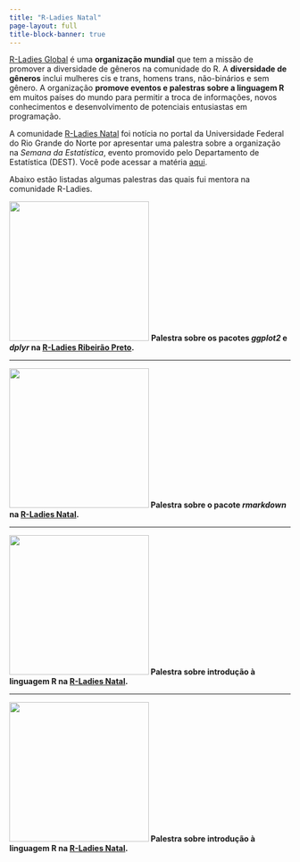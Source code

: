 ---
title: "R-Ladies Natal"
page-layout: full
title-block-banner: true
---

[R-Ladies Global](https://rladies.org/) é uma **organização mundial** que tem a missão de promover a diversidade de gêneros na comunidade do R. A **diversidade de gêneros** inclui mulheres cis e trans, homens trans, não-binários e sem gênero. A organização **promove eventos e palestras sobre a linguagem R** em muitos países do mundo para permitir a troca de informações, novos conhecimentos e desenvolvimento de potenciais entusiastas em programação.

A comunidade [R-Ladies Natal](https://www.instagram.com/rladiesnatal/?next=%2F) foi notícia no portal da Universidade Federal do Rio Grande do Norte por apresentar uma palestra sobre a organização na *Semana da Estatística*, evento promovido pelo Departamento de Estatística (DEST). Você pode acessar a matéria [aqui](https://www.ufrn.br/imprensa/noticias/44260/grupo-r-ladies-natal-oferece-palestra-sobre-comunidade-local).

Abaixo estão listadas algumas palestras das quais fui mentora na comunidade R-Ladies.

<p><img src="images/ggplot2_dplyr_rladies-01.png" width="250"/> <b>Palestra sobre os pacotes *ggplot2* e *dplyr* na [R-Ladies Ribeirão Preto](https://www.instagram.com/rladiesrp/?next=%2F).</p>

------------------------------------------------------------------------

<p><img src="images/rmarkdown_rladies.png" width="250"/> <b>Palestra sobre o pacote *rmarkdown* na [R-Ladies Natal](https://www.instagram.com/rladiesnatal/?next=%2F).</p>

------------------------------------------------------------------------

<p>![](images/r_do_zero_rladies.png){width="250"} <b>Palestra sobre introdução à linguagem R na [R-Ladies Natal](https://www.instagram.com/rladiesnatal/?next=%2F).</p>

------------------------------------------------------------------------

<p>![](images/introducao_r_rladies.png){width="250"} <b>Palestra sobre introdução à linguagem R na [R-Ladies Natal](https://www.instagram.com/rladiesnatal/?next=%2F).</p>
